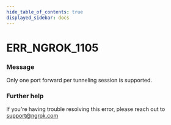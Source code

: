 ```yaml
---
hide_table_of_contents: true
displayed_sidebar: docs
---
```



# ERR_NGROK_1105

### Message

Only one port forward per tunneling session is supported.

<ErrorDetails error="err_ngrok_1105" />

### Further help

If you're having trouble resolving this error, please reach out to [support@ngrok.com](mailto:support@ngrok.com?subject=Help%20with%20ERR_NGROK_1105)

